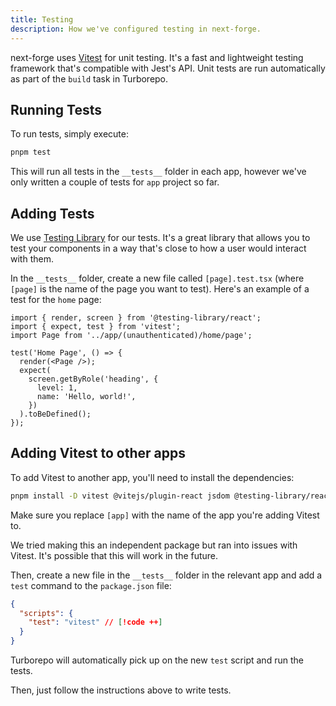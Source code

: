 ```yaml
---
title: Testing
description: How we've configured testing in next-forge.
---
```


next-forge uses [Vitest](https://vitest.dev/) for unit testing. It's a fast and lightweight testing framework that's compatible with Jest's API. Unit tests are run automatically as part of the `build` task in Turborepo.

## Running Tests

To run tests, simply execute:

```bash title="Terminal"
pnpm test
```

This will run all tests in the `__tests__` folder in each app, however we've only written a couple of tests for `app` project so far.

## Adding Tests

We use [Testing Library](https://testing-library.com/) for our tests. It's a great library that allows you to test your components in a way that's close to how a user would interact with them.

In the `__tests__` folder, create a new file called `[page].test.tsx` (where `[page]` is the name of the page you want to test). Here's an example of a test for the `home` page:

```tsx title="apps/app/__tests__/home.test.tsx"
import { render, screen } from '@testing-library/react';
import { expect, test } from 'vitest';
import Page from '../app/(unauthenticated)/home/page';

test('Home Page', () => {
  render(<Page />);
  expect(
    screen.getByRole('heading', {
      level: 1,
      name: 'Hello, world!',
    })
  ).toBeDefined();
});
```

## Adding Vitest to other apps

To add Vitest to another app, you'll need to install the dependencies:

```bash title="Terminal"
pnpm install -D vitest @vitejs/plugin-react jsdom @testing-library/react @testing-library/dom --filter [app]
```

Make sure you replace `[app]` with the name of the app you're adding Vitest to.

<Callout>We tried making this an independent package but ran into issues with Vitest. It's possible that this will work in the future.</Callout>

Then, create a new file in the `__tests__` folder in the relevant app and add a `test` command to the `package.json` file:

```json title="apps/[app]/package.json"
{
  "scripts": {
    "test": "vitest" // [!code ++]
  }
}
```

Turborepo will automatically pick up on the new `test` script and run the tests.

Then, just follow the instructions above to write tests.
